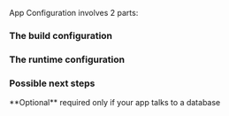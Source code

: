 App Configuration involves 2 parts:

### The build configuration

### The runtime configuration

### Possible next steps

<Card title="Attach a service" icon="database" iconType="duotone" href="attach-services">
**Optional** required only if your app talks to a database
</Card>

<Card title="Deploy your app" icon="rocket" iconType="duotone" href="deploy-app"/>
